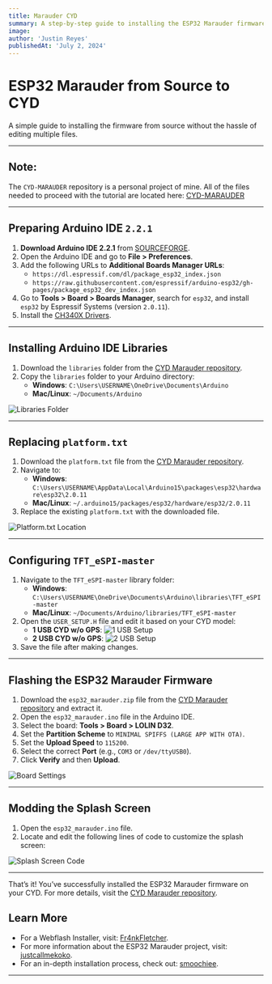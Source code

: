 ```yaml
---
title: Marauder CYD
summary: A step-by-step guide to installing the ESP32 Marauder firmware from source for the Cheap Yellow Display (CYD).
image:
author: 'Justin Reyes'
publishedAt: 'July 2, 2024'
---
```


# ESP32 Marauder from Source to CYD
A simple guide to installing the firmware from source without the hassle of editing multiple files.

---
## Note: 
The `CYD-MARAUDER` repository is a personal project of mine. All of the files needed to proceed with the tutorial are located here: [CYD-MARAUDER](https://github.com/jei3m/cyd-marauder)

---

## Preparing Arduino IDE `2.2.1`
1. **Download Arduino IDE 2.2.1** from [SOURCEFORGE](https://sourceforge.net/projects/arduino-ide.mirror/files/2.2.1/).
2. Open the Arduino IDE and go to **File > Preferences**.
3. Add the following URLs to **Additional Boards Manager URLs**:
   - `https://dl.espressif.com/dl/package_esp32_index.json`
   - `https://raw.githubusercontent.com/espressif/arduino-esp32/gh-pages/package_esp32_dev_index.json`
4. Go to **Tools > Board > Boards Manager**, search for `esp32`, and install `esp32` by Espressif Systems (version `2.0.11`).
5. Install the [CH340X Drivers](https://learn.sparkfun.com/tutorials/how-to-install-ch340-drivers/all).

---

## Installing Arduino IDE Libraries
1. Download the `libraries` folder from the [CYD Marauder repository](https://github.com/jei3m/cyd-marauder).
2. Copy the `libraries` folder to your Arduino directory:
   - **Windows**: `C:\Users\USERNAME\OneDrive\Documents\Arduino`
   - **Mac/Linux**: `~/Documents/Arduino`

![Libraries Folder](https://github.com/jei3m/cyd-marauder/assets/113350529/2fc5e774-6842-4f34-8c19-9b74ab925448)

---

## Replacing `platform.txt`
1. Download the `platform.txt` file from the [CYD Marauder repository](https://github.com/jei3m/cyd-marauder).
2. Navigate to:
   - **Windows**: `C:\Users\USERNAME\AppData\Local\Arduino15\packages\esp32\hardware\esp32\2.0.11`
   - **Mac/Linux**: `~/.arduino15/packages/esp32/hardware/esp32/2.0.11`
3. Replace the existing `platform.txt` with the downloaded file.

![Platform.txt Location](https://github.com/jei3m/cyd-marauder/assets/113350529/d49d4a84-d82b-435d-bebb-8f908db5bd8b)

---

## Configuring `TFT_eSPI-master`
1. Navigate to the `TFT_eSPI-master` library folder:
   - **Windows**: `C:\Users\USERNAME\OneDrive\Documents\Arduino\libraries\TFT_eSPI-master`
   - **Mac/Linux**: `~/Documents/Arduino/libraries/TFT_eSPI-master`
2. Open the `USER_SETUP.H` file and edit it based on your CYD model:
   - **1 USB CYD w/o GPS**:
     ![1 USB Setup](https://github.com/jei3m/cyd-marauder/assets/113350529/dd4ebd86-2fb1-4a88-972f-94aae91fe393)
   - **2 USB CYD w/o GPS**:
     ![2 USB Setup](https://github.com/jei3m/cyd-marauder/assets/113350529/99c06e5d-2300-4b3f-89cf-3020e2562d09)
3. Save the file after making changes.

---

## Flashing the ESP32 Marauder Firmware
1. Download the `esp32_marauder.zip` file from the [CYD Marauder repository](https://github.com/jei3m/cyd-marauder) and extract it.
2. Open the `esp32_marauder.ino` file in the Arduino IDE.
3. Select the board: **Tools > Board > LOLIN D32**.
4. Set the **Partition Scheme** to `MINIMAL SPIFFS (LARGE APP WITH OTA)`.
5. Set the **Upload Speed** to `115200`.
6. Select the correct **Port** (e.g., `COM3` or `/dev/ttyUSB0`).
7. Click **Verify** and then **Upload**.

![Board Settings](https://github.com/jei3m/cyd-marauder/assets/113350529/a6ebb6cd-42a5-4fe6-b248-8a0b7aa4b92f)

---

## Modding the Splash Screen
1. Open the `esp32_marauder.ino` file.
2. Locate and edit the following lines of code to customize the splash screen:

![Splash Screen Code](https://github.com/jei3m/cyd-marauder/assets/113350529/dd3bdfa5-e697-4151-975a-fdaaf9263102)

---

That’s it! You’ve successfully installed the ESP32 Marauder firmware on your CYD. For more details, visit the [CYD Marauder repository](https://github.com/jei3m/cyd-marauder).

## Learn More
- For a Webflash Installer, visit: [Fr4nkFletcher](https://github.com/Fr4nkFletcher/ESP32-Marauder-Cheap-Yellow-Display).
- For more information about the ESP32 Marauder project, visit: [justcallmekoko](https://github.com/justcallmekoko/ESP32Marauder).
- For an in-depth installation process, check out: [smoochiee](https://github.com/smoochiee/MARAUDER-FOR-CYD---CHEAP-YELLOW-DISPLAY/tree/main).

---